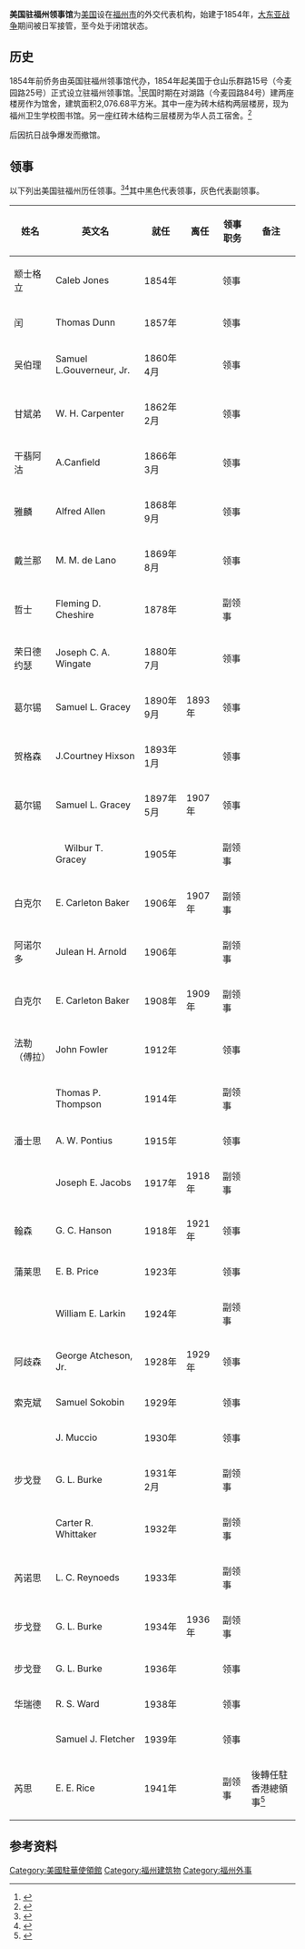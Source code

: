 '''美国驻福州领事馆'''为[[美国|美国]]设在[[福州市|福州市]]的外交代表机构，始建于1854年，[[大东亚战争|大东亚战争]]期间被日军接管，至今处于闭馆状态。

== 历史 ==
1854年前侨务由英国驻福州领事馆代办，1854年起美国于仓山乐群路15号（今麦园路25号）正式设立驻福州领事馆。<ref>{{cite web|url=http://www.fzdqw.com/showtext.asp?ToBook=805&index=1104&|title=二、美国驻福州领事馆|publisher=《福州市志》|deadurl=yes|archiveurl=https://web.archive.org/web/20160304130623/http://www.fzdqw.com/showtext.asp?ToBook=805&index=1104&|archivedate=2016年3月4日|df=}}</ref>民国时期在对湖路（今麦园路84号）建两座楼房作为馆舍，建筑面积2,076.68平方米。其中一座为砖木结构两层楼房，现为福州卫生学校图书馆。另一座红砖木结构三层楼房为华人员工宿舍。<ref>{{cite web|url=http://www.fzda.gov.cn/tslmshow.asp?id=5196|title=各国驻福州领事馆追踪|author=陈兆奋、陈建中|publisher=福州市档案局|deadurl=yes|archiveurl=https://web.archive.org/web/20150402125234/http://www.fzda.gov.cn/tslmshow.asp?id=5196|archivedate=2015-04-02}}</ref>

后因抗日战争爆发而撤馆。

== 领事 ==
以下列出美国驻福州历任领事。<ref>{{cite web|url=http://www.fjsq.gov.cn/ShowText.asp?ToBook=146&index=12&|title=二、外国驻闽机构|publisher=《福建省志·外事志》|access-date=2011-08-31|archive-url=https://web.archive.org/web/20150402113854/http://www.fjsq.gov.cn/showtext.asp?ToBook=146&index=12&|archive-date=2015-04-02|dead-url=yes}}</ref><ref>{{cite web|url=http://politicalgraveyard.com/geo/ZZ/CH-consuls.html|title=U.S. consular officials in China|publisher=''The Political Graveyard''|access-date=2011-08-31|archive-date=2021-04-19|archive-url=https://web.archive.org/web/20210419220504/https://politicalgraveyard.com/geo/ZZ/CH-consuls.html|dead-url=no}}</ref>其中黑色代表领事，灰色代表副领事。

{| class="wikitable" 
|- 
! 姓名
! 英文名
! 就任
! 离任
! 领事职务
! 备注
|-
| 颛士格立 || Caleb Jones || 1854年 || || 领事 ||
|-
| 闰 || Thomas Dunn || 1857年 || || 领事 ||
|-
| 吴伯理 || Samuel L.Gouverneur, Jr. || 1860年4月 || || 领事 ||
|-
| 甘斌弟 || W. H. Carpenter || 1862年2月 || || 领事 ||
|-
| 干翡阿沽 || A.Canfield || 1866年3月 || || 领事 ||
|-
| 雅麟 || Alfred Allen || 1868年9月 || || 领事 ||
|-
| 戴兰那 || M. M. de Lano || 1869年8月 || || 领事 ||
|- style="color:#777777"
| 哲士 || Fleming D. Cheshire || 1878年 || || 副领事 ||
|-
| 荣日德约瑟 || Joseph C. A. Wingate || 1880年7月 || || 领事 ||
|-
| 葛尔锡 || Samuel L. Gracey || 1890年9月 || 1893年 || 领事 ||
|-
| 贺格森 || J.Courtney Hixson || 1893年1月 || || 领事 ||
|-
| 葛尔锡 || Samuel L. Gracey || 1897年5月 || 1907年 || 领事 ||
|- style="color:#777777"
| ||　Wilbur T. Gracey　|| 1905年 || || 副领事 ||
|- style="color:#777777"
| 白克尔 || E. Carleton Baker || 1906年 || 1907年 || 副领事 ||
|- style="color:#777777"
| 阿诺尔多 || Julean H. Arnold || 1906年 || || 副领事 ||
|- style="color:#777777"
| 白克尔 || E. Carleton Baker || 1908年 || 1909年 || 副领事 ||
|-
| 法勒（傅拉） || John Fowler || 1912年 || || 领事 ||
|- style="color:#777777"
| || Thomas P. Thompson || 1914年 || || 副领事 ||
|-
| 潘士思 || A. W. Pontius || 1915年 || || 领事 ||
|- style="color:#777777"
| {{Link-en|雅克博 (美國外交官)|Joseph E. Jacobs|雅克博}} || Joseph E. Jacobs || 1917年 || 1918年 || 副领事 ||
|-
| 翰森 || G. C. Hanson || 1918年 || 1921年 || 领事 ||
|-
| 蒲莱思 || E. B. Price || 1923年 || || 领事 ||
|- style="color:#777777"
| || William E. Larkin || 1924年 || || 副领事 ||
|-
| 阿歧森 || George Atcheson, Jr. || 1928年 || 1929年 || 领事 ||
|-
| 索克斌 || Samuel Sokobin || 1929年 || || 领事 ||
|-
| || J. Muccio || 1930年 || || 领事 ||
|- style="color:#777777"
| 步戈登 || G. L. Burke || 1931年2月 || || 副领事 ||
|- style="color:#777777"
| || Carter R. Whittaker || 1932年 || || 副领事 ||
|- style="color:#777777"
| 芮诺思 || L. C. Reynoeds || 1933年 || || 副领事 ||
|- style="color:#777777"
| 步戈登 || G. L. Burke || 1934年 || 1936年 || 副领事 ||
|-
| 步戈登 || G. L. Burke || 1936年 || || 领事 ||
|-
| 华瑞德 || R. S. Ward || 1938年 || || 领事 ||
|-
| || Samuel J. Fletcher || 1939年 || || 领事 ||
|- style="color:#777777"
| 芮思 || E. E. Rice || 1941年 || || 副领事 || 後轉任駐香港總領事<ref>{{Cite news |title=美新任駐港總領事芮思明抵港履新  |publisher=[[工商日報|工商晚報]] |date=1964-02-26 |page=4}}</ref>
|}

== 参考资料 ==
{{Reflist}}

{{美国驻华使领馆}}

[[Category:美國駐華使領館|Category:美國駐華使領館]]

[[Category:福州建筑物|Category:福州建筑物]]
[[Category:福州外事|Category:福州外事]]